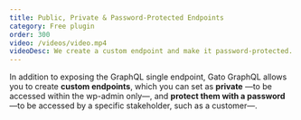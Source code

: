 ```yaml
---
title: Public, Private & Password-Protected Endpoints
category: Free plugin
order: 300
video: /videos/video.mp4
videoDesc: We create a custom endpoint and make it password-protected. When first accessing its client to visualize the schema, we obtain an error message. Only after providing the password, the client can be successfully accessed.
---
```


In addition to exposing the GraphQL single endpoint, Gato GraphQL allows you to create **custom endpoints**, which you can set as **private** —to be accessed within the wp-admin only—, and **protect them with a password** —to be accessed by a specific stakeholder, such as a customer—.
